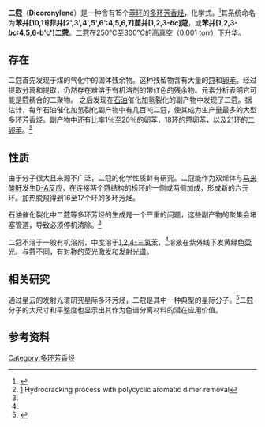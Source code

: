 {{Chembox
| verifiedrevid = 446534096
| ImageFile = Dicoronylene_structure.png
| ImageSize = 250px
| ImageName = 二蒄的结构式
| ImageFile1 = Dicoronylene-3D-balls.png
| ImageSize1 = 250px
| ImageName1 = 二蒄的球棍模型
| IUPACName = benzo[10,11]phenanthro[2',3',4',5',6':4,5,6,7]chryseno[1,2,3-''bc'']coronene
| OtherNames = benzo[1,2,3-''bc'':4,5,6-b'c']dicoronene
| Section1 = {{Chembox Identifiers
| CASNo = 98570-53-7
| CASNo_Ref = {{cascite|correct|CAS}}
| PubChem = 
| SMILES = }}
| Section2 = {{Chembox Properties
| C = 48 | H = 20
| Formula = 
| MolarMass = 
| Appearance = 
| Density = 
| MeltingPt = 
| BoilingPt = 
| Solubility = }}
| Section3 = {{Chembox Hazards
| MainHazards = 
| FlashPt = 
| Autoignition = }}
| Section8 = {{Chembox Related
|  Function = 
|  OtherAnions = 
|  OtherCations = 
|  OtherCpds = [[蒄|蒄]]
|  OtherFunctn =  }}
}}
'''二蒄'''（'''Dicoronylene'''）是一种含有15个[[苯环|苯环]]的[[多环芳香烃|多环芳香烃]]，化学式{{chem|C|48|H|20}}。<ref>{{cite book | last = Fetzer | first = J. C. | title = The Chemistry and Analysis of the Large Polycyclic Aromatic Hydrocarbons | location = New York | publisher = Wiley | year = 2000 }}</ref>其系统命名为'''苯并[10,11]菲并[2',3',4',5',6':4,5,6,7]䓛并[1,2,3-''bc'']蒄'''，或'''苯并[1,2,3-''bc'':4,5,6-b'c']二蒄'''。二蒄在250℃至300℃的高真空（0.001 [[托|torr]]）下升华。

==存在==
二蒄首先发现于煤的气化中的固体残余物。这种残留物含有大量的[[蒄|蒄]]和[[卵苯|卵苯]]。经过提取分离和提取，仍然存在难溶于有机溶剂的带红色的残余物。元素分析表明它可能是蒄稠合的二聚物。
之后发现在[[石油|石油]]催化加氢裂化的副产物中发现了二蒄。据估计，每年石油催化加氢裂化副产物中有几百吨二蒄，使其成为生产量最多的大型多环芳香烃。副产物中还有比率1％至20％的[[卵苯|卵苯]]，18环的[[蒄卵苯|蒄卵苯]]，以及21环的[[二卵苯|二卵苯]]。<ref name="removal">[http://www.patentgenius.com/patent/5232577.html] {{Wayback|url=http://www.patentgenius.com/patent/5232577.html |date=20190221183920 }} Hydrocracking process with polycyclic aromatic dimer removal</ref>

==性质==
由于分子很大且来源不广泛，二蒄的化学性质鲜有研究。二蒄能作为双烯体与[[马来酸酐|马来酸酐]]发生[[D-A反应|D-A反应]]，在连接两个蒄结构的桥环的一侧或两侧加成，形成新的六元环。加热脱羧得到16至17个环的多环芳烃。

石油催化裂化中二蒄等多环芳烃的生成是一个严重的问题，这些副产物的聚集会堵塞管道，导致必须停机清除。<ref name="removal"/>

二蒄不溶于一般有机溶剂，中度溶于[[1,2,4-三氯苯|1,2,4-三氯苯]]，<ref name="removal"/>溶液在紫外线下发黄绿色[[荧光|荧光]]。与蒄不同，有对称的荧光激发和[[发射光谱|发射光谱]]。
==相关研究==
通过星云的发射光谱研究星际多环芳烃，二蒄是其中一种典型的星际分子。<ref name="Puget 1989 pp. 119–128">{{cite book | last=Puget | first=J. L. | title=Interstellar Dust | chapter=Aromatic Infrared Emission in Cirrus Clouds | publisher=Springer Netherlands | publication-place=Dordrecht | year=1989 | isbn=978-0-7923-0449-4 | doi=10.1007/978-94-009-2462-8_10 | pages=119–128}}</ref>二蒄分子的大尺寸和平整度也显示出其作为色谱分离材料的潜在应用价值。

==参考资料==
{{reflist}}
{{多环芳香烃}}
[[Category:多环芳香烃|Category:多环芳香烃]]